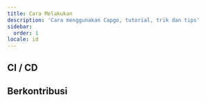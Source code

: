 ```yaml
---
title: Cara Melakukan
description: 'Cara menggunakan Capgo, tutorial, trik dan tips'
sidebar:
  order: 1
locale: id
---
```



<LinkCard
	title="Bagaimana versi bekerja di Capgo"
	description="capgo.app"
	href="https://capgo.app/blog/how-version-work-in-capgo/"
/>

<LinkCard
	title="Cara merilis versi major di Capgo"
	description="capgo.app"
	href="https://capgo.app/blog/how-to-release-major-version-in-capgo/"
/>

<LinkCard
	title="Cara mengirim pembaruan spesifik ke satu pengguna atau grup"
	description="capgo.app"
	href="https://capgo.app/blog/how-to-send-specific-version-to-users/"
/>


## CI / CD


<LinkCard
	title="Build dan rilis otomatis dengan GitHub Actions"
	description="capgo.app"
	href="https://capgo.app/blog/how-version-work-in-capgo/"
/>

<LinkCard
	title="Mengelola build pengembangan dan produksi dengan GitHub Actions"
	description="capgo.app"
	href="https://capgo.app/blog/automatic-build-and-release-with-github-actions/"
/>

## Berkontribusi


<LinkCard
	title="Berkontribusi pada open source Capgo"
	description="githubcom"
	href="https://github.com/Cap-go/capgo/blob/main/CONTRIBUTINGmd"
/>
